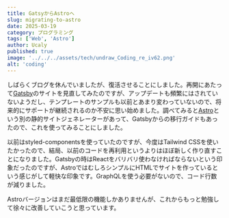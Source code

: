 ```yaml
---
title: GatsyからAstroへ
slug: migrating-to-astro
date: 2025-03-19
category: プログラミング
tags: ['Web', 'Astro']
author: Ucaly
published: true
image: '../../../assets/tech/undraw_Coding_re_iv62.png'
alt: 'coding'
---
```


しばらくブログを休んでいましたが、復活させることにしました。再開にあたって[Gatsby](https://www.gatsbyjs.com/)のサイトを見直してみたのですが、アップデートも頻繁にはされていないようだし、テンプレートのサンプルも以前とあまり変わっていないので、将来的にサポートが継続されるのか不安に思い始めました。調べてみると[Astro](https://astro.build/)という別の静的サイトジェネレーターがあって、Gatsbyからの移行ガイドもあったので、これを使ってみることにしました。

以前はstyled-componentsを使っていたのですが、今度はTailwind CSSを使いたかったので、結局、以前のコードを再利用というよりはほぼ新しく作り直すことになりました。Gatsbyの時はReactをバリバリ使わなければならないという印象だったのですが、AstroではむしろシンプルにHTMLでサイトを作っているという感じがして軽快な印象です。GraphQLを使う必要がないので、コード行数が減りました。

Astroバージョンはまだ最低限の機能しかありませんが、これからもっと勉強して徐々に改善していこうと思っています。
